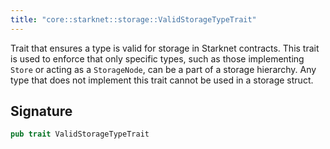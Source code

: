 ```yaml
---
title: "core::starknet::storage::ValidStorageTypeTrait"
---
```


Trait that ensures a type is valid for storage in Starknet contracts.
This trait is used to enforce that only specific types, such as those implementing
`Store` or acting as a `StorageNode`, can be a part of a storage hierarchy. Any type
that does not implement this trait cannot be used in a storage struct.



## Signature

```rust
pub trait ValidStorageTypeTrait
```



